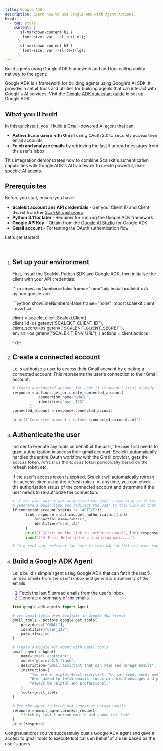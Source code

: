 ```yaml
---
title: Google ADK
description: Learn how to use Google ADK with Agent Actions.
head:
  - tag: style
    content: |
      .sl-markdown-content h2 {
        font-size: var(--sl-text-xl);
      }
      .sl-markdown-content h3 {
        font-size: var(--sl-text-lg);
      }
---
```



Build agents using Google ADK Framework and add tool calling ability natively to the agent.


Google ADK is a framework for building agents using Google's AI SDK. It provides a set of tools and utilities for building agents that can interact with Google's AI services. Visit the [Google ADK quickstart guide](https://google.github.io/adk-docs/get-started/quickstart/) to set up Google ADK

## What you'll build

In this quickstart, you'll build a Gmail-powered AI agent that can:

- **Authenticate users with Gmail** using OAuth 2.0 to securely access their email accounts
- **Fetch and analyze emails** by retrieving the last 5 unread messages from the user's inbox

This integration demonstrates how to combine Scalekit's authentication capabilities with Google ADK's AI framework to create powerful, user-specific AI agents.

## Prerequisites

Before you start, ensure you have:

- **Scalekit account and API credentials** - Get your Client ID and Client Secret from the [Scalekit dashboard](https://app.scalekit.com)
- **Python 3.11 or later** - Required for running the Google ADK framework
- **Google API Key** - Obtain from the [Google AI Studio](https://aistudio.google.com) for Google ADK
- **Gmail account** - For testing the OAuth authentication flow

Let's get started!

<br />

<Steps>

1. ## Set up your environment

    First, install the Scalekit Python SDK and Google ADK, then initialize the client with your API credentials:

    <p>
      ```sh showLineNumbers=false frame="none"
      pip install scalekit-sdk-python google-adk
      ```
    </p>
    <p>
      ```python showLineNumbers=false frame="none"
      import scalekit.client
      import os

      client = scalekit.client.ScalekitClient(
          client_id=os.getenv("SCALEKIT_CLIENT_ID"),
          client_secret=os.getenv("SCALEKIT_CLIENT_SECRET"),
          env_url=os.getenv("SCALEKIT_ENV_URL"),
      )
      actions = client.actions

      ```
    </p>

2. ## Create a connected account

    Let's authorize a user to access their Gmail account by creating a connected account. This represents the user's connection to their Gmail account:

    ```python
    # Create a connected account for user if it doesn't exist already
    response = actions.get_or_create_connected_account(
                connection_name="GMAIL",
                identifier="user_123"
            )
    connected_account = response.connected_account

    print(f'Connected account created: {connected_account.id}')
    ```

3. ## Authenticate the user

    Inorder to execute any tools on behalf of the user, the user first needs to grant authorization to access their gmail account. Scalekit automatically handles the entire OAuth workflow with the Gmail provider, gets the access token, refreshes the access token periodically based on the refresh token etc.

    If the user's access token is expired, Scalekit will automatically refresh the access token using the refresh token. At any time, you can check the authorization status of the connected account and determine if the user needs to re-authorize the connection.

    ```python
    # If the user hasn't yet authorized the gmail connection or if the user's access token is expired,
    # generate a magic link and redirect the user to this link so that the user can complete authorization
    if(connected_account.status != "ACTIVE"):
          link_response = actions.get_authorization_link(
              connection_name="GMAIL",
              identifier="user_123"
          )
          print(f"🔗click on the link to authorize gmail", link_response.link)
          input(f"⎆ Press Enter after authorizing gmail...")

    # In a real app, redirect the user to this URL so that the user can complete the authentication process for their gmail account
    ```

4. ## Build a Google ADK Agent

    Let's build a simple agent using Google ADK that can fetch the last 5 unread emails from the user's inbox and generate a summary of the emails.

    1. Fetch the last 5 unread emails from the user's inbox
    2. Generate a summary of the emails.

    ```python
    from google.adk.agents import Agent

    # Get Gmail tools from Scalekit in Google ADK format
    gmail_tools = actions.google.get_tools(
        providers=["GMAIL"],
        identifier="user_123",
        page_size=100
    )

    # Create a Google ADK agent with Gmail tools
    gmail_agent = Agent(
        name="gmail_assistant",
        model="gemini-2.5-flash",
        description="Gmail assistant that can read and manage emails",
        instruction=(
            "You are a helpful Gmail assistant. You can read, send, and organize emails. "
            "When asked to fetch emails, focus on unread messages and provide clear summaries. "
            "Always be helpful and professional."
        ),
        tools=gmail_tools
    )

    # Use the agent to fetch and summarize unread emails
    response = gmail_agent.process_request(
        "fetch my last 5 unread emails and summarize them"
    )
    print(response)
    ```

</Steps>


Congratulations! You've successfully built a Google ADK agent and gave it access to gmail tools to execute tool calls on behalf of a user based on the user's query.
